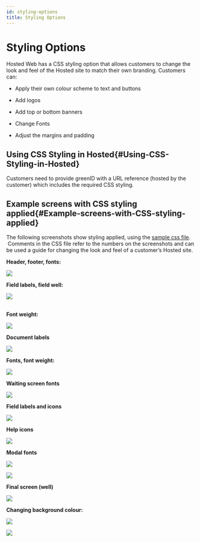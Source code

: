 ```yaml
---
id: styling-options
title: Styling Options
---
```


# Styling Options

Hosted Web has a CSS styling option that allows customers to change the look and feel of the Hosted site to match their own branding. Customers can:

- Apply their own colour scheme to text and buttons

- Add logos

- Add top or bottom banners

- Change Fonts

- Adjust the margins and padding 

## **Using CSS Styling in Hosted**{#Using-CSS-Styling-in-Hosted}

Customers need to provide greenID with a URL reference (hosted by the customer) which includes the required CSS styling.

## **Example screens with CSS styling applied**{#Example-screens-with-CSS-styling-applied}

The following screenshots show styling applied, using the [sample css file](https://test-au.vixverify.com/df/assets/stylesheets/greenid-hosted-example.css).  Comments in the CSS file refer to the numbers on the screenshots and can be used a guide for changing the look and feel of a customer’s Hosted site.

**Header, footer, fonts:**

![](/img/12c3313c-a036-4483-99fc-03c1edca6ce4.png)



**Field labels, field well:**

![](/img/6f164d7e-6dc1-4c95-b4e2-4fe0844cdf7c.png)

\
**Font weight:**

![](/img/9c91c878-7bd8-4672-b508-9d29a57ed595.png)



**Document labels**

![](/img/doc-labels.png)



**Fonts, font weight:**

![](/img/fonts.png)



**Waiting screen fonts**

![](/img/waiting.png)



**Field labels and icons**

![](/img/field-labels.png)



**Help icons**

![](/img/help-icons.png)



**Modal fonts**

![](/img/modal-fonts.png)

![](/img/modal-fonts2.png)



**Final screen (well)**

![](/img/final-screen.png)



**Changing background colour:**

![](/img/change-bg.png)

![](/img/change-bg2.png)
